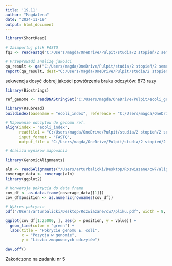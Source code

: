 ---
title: '19.11'
author: "Magdalena"
date: "2024-11-19"
output: html_document
---

```{r}
library(ShortRead)

# Zaimportuj plik FASTQ
fq1 <- readFastq("C:/Users/magda/OneDrive/Pulpit/studia/2 stopień/2 semestr/Analizy bioinformatyczne w genomice/19.11/SRR31368982.fastq")

# Przeprowadź analizę jakości
qa_result <- qa("C:/Users/magda/OneDrive/Pulpit/studia/2 stopień/2 semestr/Analizy bioinformatyczne w genomice/19.11/SRR31368982.fastq", type = "fastq")
report(qa_result, dest="C:/Users/magda/OneDrive/Pulpit/studia/2 stopień/2 semestr/Analizy bioinformatyczne w genomice/19.11")
```
sekwencja dosyć dobrej jakości
powtórzenia braku odczytów: 873 razy

```{r}


library(Biostrings)

ref_genome <- readDNAStringSet("C:/Users/magda/OneDrive/Pulpit/ecoli_genome.fna.gz")

```

```{r}
library(Rsubread)
buildindex(basename = "ecoli_index", reference = "C:/Users/magda/OneDrive/Pulpit/ecoli_genome.fna.gz")

# Mapowanie odczytów do genomu ref.
align(index = "ecoli_index",
      readfile1 = "C:/Users/magda/OneDrive/Pulpit/studia/2 stopień/2 semestr/Analizy bioinformatyczne w genomice/19.11/SRR31368982.fastq",
      input_format = "FASTQ",
      output_file = "C:/Users/magda/OneDrive/Pulpit/studia/2 stopień/2 semestr/Analizy bioinformatyczne w genomice/19.11/aligned_sample.BAM")
```
```{r}
# Analiza wyników mapowania

library(GenomicAlignments)

aln <- readGAlignments("/Users/arturbalicki/Desktop/Rozwiazane/cw7/aligned_sample.BAM")
coverage_data <- coverage(aln)
library(ggplot2)

# Konwersja pokrycia do data frame
cov_df <- as.data.frame(coverage_data[[1]])
cov_df$position <- as.numeric(rownames(cov_df))

# Wykres pokrycia
pdf("/Users/arturbalicki/Desktop/Rozwiazane/cw7/pliku.pdf", width = 8, height = 6)

ggplot(cov_df[1:25000, ], aes(x = position, y = value)) +
  geom_line(color = "green") +
  labs(title = "Pokrycie genomu E. coli",
       x = "Pozycja w genomie",
       y = "Liczba zmapowanych odczytów")
       
dev.off()
```

Zakończono na zadaniu nr 5

